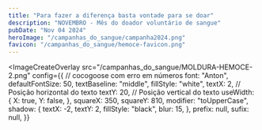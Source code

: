 ```yaml
---
title: "Para fazer a diferença basta vontade para se doar"
description: "NOVEMBRO - Mês do doador voluntário de sangue"
pubDate: "Nov 04 2024"
heroImage: "/campanhas_do_sangue/campanha2024.png"
favicon: "/campanhas_do_sangue/hemoce-favicon.png"
---
```



<ImageCreateOverlay
  src="/campanhas_do_sangue/MOLDURA-HEMOCE-2.png"
  config={{
    // cocogoose com erro em números
    font: "Anton",
    defaultFontSize: 50,
    textBaseline: "middle",
    fillStyle: "white",
    textX: 2, // Posição horizontal do texto
    textY: 20, // Posição vertical do texto
    useWidth: {
      X: true,
      Y: false,
    },
    squareX: 350,
    squareY: 810,
    modifier: "toUpperCase",
    shadow: {
      textX: -2,
      textY: 2,
      fillStyle: "black",
      blur: 15,
    },
    prefix: null,
    sufix: null,
  }}
></ImageCreateOverlay>
